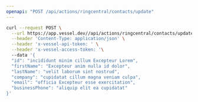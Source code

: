 ```yaml
---
openapi: "POST /api/actions/ringcentral/contacts/update"
---
```


<RequestExample>

```bash Request
curl --request POST \
  --url https://app.vessel.dev//api/actions/ringcentral/contacts/update \
  --header 'Content-Type: application/json' \
  --header 'x-vessel-api-token: ' \
  --header 'x-vessel-access-token: '\ 
  --data '{
  "id": "incididunt minim cillum Excepteur Lorem",
  "firstName": "Excepteur anim nulla id dolor",
  "lastName": "velit laborum sint nostrud",
  "company": "cupidatat cillum magna veniam culpa",
  "email": "officia Excepteur esse exercitation",
  "businessPhone": "aliquip elit ea cupidatat"
}'
```

</RequestExample>


      